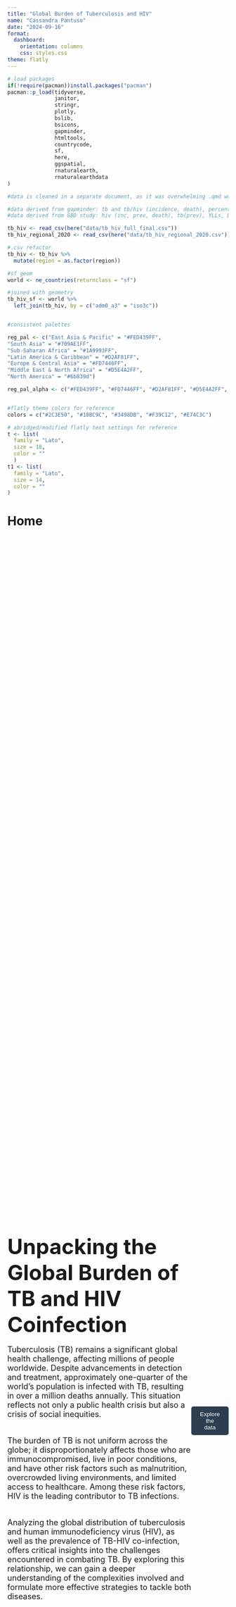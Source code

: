 ```yaml
---
title: "Global Burden of Tuberculosis and HIV"
name: "Cassandra Pantuso"
date: "2024-09-16"
format:
  dashboard:
    orientation: columns
    css: styles.css
theme: flatly
---
```



```r
# load packages
if(!require(pacman))install.packages("pacman")
pacman::p_load(tidyverse,
               janitor,
               stringr,
               plotly,
               bslib,
               bsicons,
               gapminder,
               htmltools,
               countrycode,
               sf,
               here,
               ggspatial,
               rnaturalearth,
               rnaturalearthdata
)

```

```r
#data is cleaned in a separate document, as it was overwhelming .qmd workspace. will try to include in onsite upload, will supply on request.

#data derived from gapminder: tb and tb/hiv (incidence, death), percent tb detected, population
#data derived from GBD study: hiv (inc, prev, death), tb(prev), YLLs, DALYs

tb_hiv <- read_csv(here("data/tb_hiv_full_final.csv"))
tb_hiv_regional_2020 <- read_csv(here("data/tb_hiv_regional_2020.csv"))
```

```r

#.csv refactor
tb_hiv <- tb_hiv %>% 
  mutate(region = as.factor(region))

#sf geom
world <- ne_countries(returnclass = "sf")

#joined with geometry
tb_hiv_sf <- world %>%
  left_join(tb_hiv, by = c("adm0_a3" = "iso3c"))


#consistent palettes

reg_pal <- c("East Asia & Pacific" = "#FED439FF",
"South Asia" = "#709AE1FF",
"Sub-Saharan Africa" = "#1A9993FF",
"Latin America & Caribbean" = "#D2AF81FF",
"Europe & Central Asia" = "#FD7446FF",
"Middle East & North Africa" = "#D5E4A2FF",
"North America" = "#6b839d") 

reg_pal_alpha <- c("#FED439FF", "#FD7446FF", "#D2AF81FF", "#D5E4A2FF", "#6B839D", "#709AE1FF", "#1A9993FF") #here's a workaround for the tree map, as mapping is done alphabetically


#flatly theme colors for reference
colors = c("#2C3E50", "#18BC9C", "#3498DB", "#F39C12", "#E74C3C")

# abridged/modified flatly text settings for reference
t <- list(
  family = "Lato",
  size = 18,
  color = ""
  )
t1 <- list(
  family = "Lato",
  size = 14,
  color = ""
)

```

# Home

::: {style="display: flex; justify-content: center; align-items: center; height: 100vh;"}
<div class="custom-background" style="text-align: left;"> 
  <b><font size="7">Unpacking the Global Burden of TB and HIV Coinfection</font></b> <br><br>
  <font size="4">
  Tuberculosis (TB) remains a significant global health challenge, affecting millions of people worldwide. Despite advancements in detection and treatment, approximately one-quarter of the world's population is infected with TB, resulting in over a million deaths annually. This situation reflects not only a public health crisis but also a crisis of social inequities.<br><br>

  The burden of TB is not uniform across the globe; it disproportionately affects those who are immunocompromised, live in poor conditions, and have other risk factors such as malnutrition, overcrowded living environments, and limited access to healthcare. Among these risk factors, HIV is the leading contributor to TB infections.<br><br>

  Analyzing the global distribution of tuberculosis and human immunodeficiency virus (HIV), as well as the prevalence of TB-HIV co-infection, offers critical insights into the challenges encountered in combating TB. By exploring this relationship, we can gain a deeper understanding of the complexities involved and formulate more effective strategies to tackle both diseases.
  </font>
</div>
<br>
<a href="#TB" style="text-decoration: none;">
  <button style="padding: 10px 20px; background-color: #2C3E50; color: white; border: none; border-radius: 5px;">Explore the data</button>
</a>
<br>
:::


# Tuberculosis at a Glance {#TB}

### Column {width="20%"}

```r
# value box

#prevalence 
TB_global_value <- tb_hiv_regional_2020 %>% 
  filter(metric == "Number" & cause == "Tuberculosis" & measure == "Prevalence") %>% 
  arrange(-year) %>% 
  head(1) %>% 
  pull(val) %>% 
  round()

TB_global_value_fake <- "1.7 Billion" #using WHO est. for 2020, since my prevalence est. were not adding up

value_box(
  title = "Population with TB (2020)",
  value = TB_global_value_fake,
  showcase = bsicons::bs_icon("exclamation-triangle-fill"),
  theme = value_box_theme(bg = "#395269")
)

```

```r
# Value box

#Daly 
TB_daly <- tb_hiv_regional_2020 %>% 
  filter(cause == "Tuberculosis",
         location == "Global",
         measure == "dalys",
         metric == "Number") %>% 
  mutate(val = val/7820) %>%  #I think this will give dalys/100k (2020 pop est. 7.82 bil)
  pull(val) %>% 
  round()

value_box(
  title = "DALYs per 100k (2020)",
  value = TB_daly,
  showcase = bsicons::bs_icon("bandaid"),
  theme = value_box_theme(bg = "#395269")
)

#using available WHO population estimate
```

```r
# Value Box

#YLL
TB_yll <- tb_hiv_regional_2020 %>% 
  filter(cause == "Tuberculosis",
         location == "Global",
         measure == "ylls",
         metric == "Number") %>% 
  mutate(val = val/7820) %>%  #I think this will give dalys/100k (2020 pop 7.82 bil)
  pull(val) %>% 
  round()

value_box(
  title = "YLLs per 100k (2020)",
  value = TB_yll,
  showcase = bsicons::bs_icon("heart-pulse"),
  theme = value_box_theme(bg = "#395269"))
```

### Column {.tabset width="70%"}

#### TB Prevalence
```r


#Tree map of TB PREVALENCE
tb_hiv_gbd_tree <- tb_hiv %>% 
  group_by(region) %>% 
  filter(year == 2020) %>% 
  select(region, country, tb_prevalence) %>% 
  drop_na(tb_prevalence)%>% 
  mutate(tb_prevalence = round(tb_prevalence))


# summarize data frame to get parent container totals (they are listed in the same column as country)
prev_tree <- tb_hiv_gbd_tree %>% 
  group_by(region) %>% 
  summarise(tb_prevalence = sum(tb_prevalence)) %>% 
  rename(country = region) %>%            # change columns
  mutate(region = "") %>%                 # create blank column replacement
  select(names(tb_hiv_gbd_tree))          # put columns back in order

prev_parent <- rbind(prev_tree, tb_hiv_gbd_tree) %>% as.data.frame() # combine with original data


# Create the treemap
prev_tree_map <- plot_ly(
  data = prev_parent,
  type = "treemap",
  labels = ~country,
  parents = ~region,
  values = ~tb_prevalence,
  textinfo = "label",
  branchvalues = "total",
  marker = list(colors = reg_pal_alpha) #colors are mapped alphabetically based on region
)


# Apply layout
prev_tree_map <- prev_tree_map %>% layout(
  font = t,
  margin = list(t = 50, l = 0, r = 0, b = 0)
)

prev_tree_map
```

#### TB Aggregate Incidence

```r

inc_sum <- tb_hiv %>%
  group_by(region, country) %>%
  summarise(total_incidence = sum(tb_incidence, na.rm = TRUE)) 

# summarize data frame to get parent container totals (they are listed in the same column as country)
inc_tree <- inc_sum %>% 
  group_by(region) %>%
  summarise(total_incidence = sum(total_incidence)) %>% 
  rename(country = region) %>%            # change columns
  mutate(region = "") %>%              # create blank column replacement
  select(names(inc_sum))          # put columns back in order

inc_sum_parent <- rbind(inc_tree, inc_sum) %>% as.data.frame() # combine with original data

inc_tree_map <- plot_ly(
  data = inc_sum_parent,
  type = "treemap",
  labels = ~country,
  parents = ~region,
  values = ~total_incidence,
  textinfo = "label",
  branchvalues = "total",
  marker = list(colors = reg_pal_alpha)
)

# Apply layout
inc_tree_map <- inc_tree_map %>% layout(
  font = t,
  margin = list(t = 50, l = 0, r = 0, b = 0)
)

inc_tree_map
```



```r
#Summarizing for Region
tb_hiv_reg <- tb_hiv %>%
na.omit() %>% 
  group_by(year, region) %>%
  summarize(tb_hiv_incidence = sum(tb_hiv_incidence, na.rm = TRUE),
            tb_hiv_deaths = sum(tb_hiv_deaths, na.rm = TRUE),
            tb_incidence = sum(tb_incidence, na.rm = TRUE),
            tb_deaths = sum(tb_deaths, na.rm = TRUE),
            hiv_deaths = sum(hiv_deaths, na.rm = TRUE),
            hiv_incidence = sum(hiv_incidence, na.rm = TRUE),
            tb_detect_perc = mean(tb_detect_perc, na.rm = TRUE))

#could not manually scale y-axis below 0.1 for some reason
common_limits <- range(
  c(tb_hiv_reg$tb_deaths/tb_hiv_reg$tb_incidence,
    tb_hiv_reg$tb_hiv_deaths/tb_hiv_reg$tb_hiv_incidence), na.rm = TRUE
)
```

#### Detection and Treatment

##### TB Detection Percentage by Region (2020) {width="50%"}
```r

# filtering for 2020 and reordering
data_2020 <- tb_hiv_reg %>%
  filter(year == 2020) %>%
  mutate(tb_hiv_inc_perc = (tb_hiv_incidence / sum(tb_hiv_incidence)) * 100, tb_hiv_death_perc = (tb_hiv_deaths / sum(tb_hiv_deaths)) * 100, region = fct_reorder(region, tb_detect_perc, .desc = TRUE))

# histogram
detect_2020 <- ggplot(data_2020, aes(x = region, y = round(tb_detect_perc), fill = region, text = paste0("Region: ", region, "\nPercent: ", round(tb_detect_perc), "%"))) +
  geom_bar(stat = "identity") +
  labs(
       x = "",
       y = "") +
  theme_minimal() +
  theme(axis.text.x = element_text(angle = 45, hjust = 1),
        legend.position = "none") +
  scale_fill_manual(values = reg_pal)

detect_2020_plotly <- ggplotly(detect_2020, tooltip = "text")

detect_2020_plotly
```

##### Estimated Percentage of TB Cases Detected and Treated by Region {width="50%"}
```r

# Percentage of cases detected and treated
treatment <- ggplot(tb_hiv_reg, aes(x = year, y = tb_detect_perc, color = region, group = region, text = paste0("Region: ", region, "\nPercent: ", round(tb_detect_perc), "%"))) +
  geom_line(size = 1) +
  labs(x = "",
       y = "") +
  theme_minimal() +
  theme(legend.position = "none") +
  scale_color_manual(values = reg_pal)


# plotly
treatment_plotly <- ggplotly(treatment, tooltip = "text")

treatment_plotly
```


#### Understanding the Estimates
<b>TB Prevalence and Incidence Aggregate</b><br> 

Understanding the global burden of tuberculosis (TB) is a complex challenge. Accurately measuring the number of people infected with TB is difficult, as estimates from the World Health Organization (WHO) can vary significantly due to challenges in detection, the presence of latent TB, and other factors. It should be noted that the prevalence estimates taken from the Global Burden of Disease Project may be significantly higher than actual values. For example, in the tree map the prevalence estimate for the United States is 42.5 million, whereas the CDC estimates prevalence to be closer to 18 million. The estimates should therefore be used as a rough guide as to distribution of disease burden. A more reliable measure of the global burden may be the aggregate of newly detected cases, as these cases are often more indicative of the current epidemic. By analyzing data from 2000 to 2020, we can gain insights into regions of the world that experience a disproportionate burden of TB.<br><br>

<b>TB Detection and Treatment</b><br><br>
Both the most recent (2020) data and longitudinal data are presented for the estimated percentage of TB cases detected and treated. It is important to note that the significant decline in detection rates across all regions in 2020 was likely influenced by the COVID-19 pandemic. This observation underscores the fact that the fight against TB is closely linked to the strength and capacity of healthcare infrastructure, which can be significantly affected by regional and global events.


# TB and HIV Measures of Mortality

## Col {width="65%"}

### {.tabset }

#### TB Deaths
```r
death_rate_map <- plot_geo(tb_hiv, locationmode = 'country names') %>%
  add_trace(
    z = ~tb_death_per_100K,
    zmin=0,
    zmax=505,
    locations = ~country, 
    frame = ~year,
    color = ~tb_death_per_100K,
    colors = c("#d3f4e6", "#18BC9C","#255a5e", "#2C3E50"),
    colorbar = list(title = "TB Deaths<br>(per 100K)", 
                    len = 1,  # Ensures the colorbar stays the same size
                    yanchor = "middle", 
                    y = 0.5)
  )

death_rate_map
```

#### HIV Deaths
```r
death_rate_map2 <- plot_geo(tb_hiv, locationmode = 'country names') %>%
  add_trace(
    z = ~hiv_death_per_100K,
    zmin=0,
    zmax=9342,
    locations = ~country, 
    frame = ~year,
    color = ~hiv_death_per_100K,
    colors = c("#FFDABC", "#E74C3C", "#74261e", "#170806"),
    colorbar = list(title = "HIV Deaths<br>(per 100K)", 
                    len = 1,  # Ensures the colorbar stays the same size
                    yanchor = "middle", 
                    y = 0.5)
  )

death_rate_map2
```


#### TB-HIV Deaths

```r
death_rate_map3 <- plot_geo(tb_hiv, locationmode = 'country names') %>%
  add_trace(
    z = ~tb_hiv_death_per_100K,
    zmin=0,
    zmax=4595,
    locations = ~country, 
    frame = ~year,
    color = ~tb_hiv_death_per_100K,
    colors = c("#e9e2ee", "#a69cac","#474973","#290e56"),
    colorbar = list(title = "TB-HIV Deaths<br>(per 100K)", 
                    len = 1,  # Ensures the colorbar stays the same size
                    yanchor = "middle", 
                    y = 0.5)
  )

death_rate_map3 


```


#### Discussion

<b>Understanding Deaths</b><br>

The choropleth maps and bar charts on this page offer two different ways to examine the mortality burden of TB, HIV, and TB-HIV co-infection: by showing mortality rates by country and deaths as a percentage of the global total for each country. These metrics provide a more nuanced view of the disease burden. For instance, while India accounts for a high percentage of global deaths across all causes, its mortality rate is comparatively lower than that of countries like South Africa.<br><br>

<b>Regional Mortality-to-Incidence Ratios</b><br>

As observed in these plots, there is a consistent and steady decline in the TB mortality-to-incidence ratio (MIR) globally. In contrast, the MIR for TB-HIV coinfection presents a more complex relationship. While the overall trend shows a downward trajectory, the MIR for coinfection is significantly higher and exhibits greater volatility, indicating fluctuations over time. This variability suggests that the rates of infection and deaths from TB-HIV coinfection are influenced by a range of interconnected variables, such as: immunocompromised status, variability in healthcare access, coinfection complexity, public health interventions, and broader epidemiological trends.


##  {width="40%"}

###  {.tabset height="30%"}

#### TB Deaths
```r
# global total deaths
global_totals <- tb_hiv %>%
  summarise(global_tb_deaths = sum(tb_deaths, na.rm = TRUE),
            global_hiv_deaths = sum(hiv_deaths, na.rm = TRUE),
            global_tb_hiv_deaths = sum(tb_hiv_deaths, na.rm = TRUE))

# global deaths for each country
top_cum_deaths <- tb_hiv %>%
  group_by(country) %>%                   
  summarise(tb_cum_deaths = sum(tb_deaths, na.rm = TRUE),
            hiv_cum_deaths = sum(hiv_deaths, na.rm = TRUE),
            tb_hiv_cum_deaths = sum(tb_hiv_deaths, na.rm = TRUE)) %>%
  mutate(tb_percent = (tb_cum_deaths / global_totals$global_tb_deaths) * 100,
         hiv_percent = (hiv_cum_deaths / global_totals$global_hiv_deaths) * 100,
         tb_hiv_percent = (tb_hiv_cum_deaths / global_totals$global_tb_hiv_deaths) * 100)

# For top 5 TB deaths by percentage
top_tb <- top_cum_deaths %>%
  top_n(5, tb_percent) %>%
  arrange(desc(tb_percent)) %>%
  mutate(death_type = "TB Deaths")

# For top 5 HIV deaths by percentage
top_hiv <- top_cum_deaths %>%
  top_n(5, hiv_percent) %>%
  arrange(desc(hiv_percent)) %>%
  mutate(death_type = "HIV Deaths")

# For top 5 TB/HIV deaths by percentage
top_tb_hiv <- top_cum_deaths %>%
  top_n(5, tb_hiv_percent) %>%
  arrange(desc(tb_hiv_percent)) %>%
  mutate(death_type = "TB/HIV Deaths")


#plot
tb_plot <- ggplot(top_tb, aes(x = reorder(country, tb_percent), 
                               y = tb_percent, 
                               fill = death_type,
                               text = paste0("Country: ", country, "\nPercent: ", round(tb_percent, 2), "%"))) +
  geom_bar(stat = "identity", fill = "#255a5e") +
  labs(title = "Top 5 Countries for TB Deaths", 
       x = "Country", 
       y = "Percentage of Global Deaths") +
  theme_minimal() +
  theme(axis.title.y = element_blank(),
        axis.title.x = element_blank()) +  
  coord_flip() 

# plotly
tb_plotly <- ggplotly(tb_plot, tooltip = "text")

# subtitle
tb_plotly <- tb_plotly %>% layout(font = list(size=16),
  title = list(text = "Top 5 Countries for TB Deaths<br><sup>Percentage of Global TB Deaths 2000-2020</sup>"),
  margin = list(t = 50, l = 0, r = 0, b = 0)
)


tb_plotly

```

#### HIV Deaths

```r
# Plot for HIV Deaths

hiv_plot <- ggplot(top_hiv, aes(x = reorder(country, hiv_percent), 
                                 y = hiv_percent, 
                                 fill = death_type,
                                 text = paste0("Country: ", country, "\nPercent: ", round(hiv_percent, 2), "%"))) +
  geom_bar(stat = "identity", fill = "#74261e") +
  labs(title = "Top 5 Countries for HIV Percentage of Global Deaths (2000-2020)",
       x = "Country", y = "Percentage of Global Deaths") +
  theme_minimal() +
  theme(axis.title.y = element_blank(),
        axis.title.x = element_blank()) +  
  coord_flip()

# plotly
hiv_plotly <- ggplotly(hiv_plot, tooltip = "text")

# subtitle
hiv_plotly <- hiv_plotly %>% layout( font = list(size=16),
  title = list(text = "Top 5 Countries for HIV Deaths<br><sup>Percentage of Global HIV Deaths 2000-2020</sup>"),
  margin = list(t = 50, l = 0, r = 0, b = 0)
)
hiv_plotly
```

#### TB-HIV Deaths

```r
# Plot for TB/HIV Deaths
tb_hiv_plot <- ggplot(top_tb_hiv, aes(x = reorder(country, tb_hiv_percent), y = tb_hiv_percent, fill = death_type, text = paste0("Country: ", country, "\nPercent: ", round(tb_hiv_percent, 2), "%"))) +
  geom_bar(stat = "identity", fill = "#290e56") +
  labs(title = "Top 5 Countries for TB/HIV Percentage of Global Deaths (2000-2020)",
       x = "Country", y = "Percentage of Global Deaths") +
  theme_minimal() +
  theme(axis.title.y = element_blank(),
        axis.title.x = element_blank()) +
  coord_flip()

#plotly
tb_hiv_plotly <- ggplotly(tb_hiv_plot, tooltip = "text")

# subtitle
tb_hiv_plotly <- tb_hiv_plotly %>% layout( font = list(size=16),
  title = list(text = "Top 5 Countries for TB-HIV Deaths<br><sup>Percentage of Global TB-HIV Deaths 2000-2020</sup>"),
  margin = list(t = 50, l = 0, r = 0, b = 0)
)
tb_hiv_plotly
```


###  {.tabset height="70%"}

#### TB MIR by Region

```r
# Plotly of TB MIR

# ggplot
tb_mir <- ggplot(tb_hiv_reg, aes(x = year, y = tb_deaths/tb_incidence, color = region, group = region, 
                            text = paste(region, "<br>",
                                         "Year: ", year, "<br>",
                                         "TB MIR: ", round(tb_deaths/tb_incidence, 2)))) +
  geom_line(size = 1) +
  labs(title = "Mortality-to-Incidence Ratio of TB Infection by Region",
       x = "Year",
       y = "TB MIR") +
  theme_minimal() +
  scale_x_continuous(breaks = seq(2000, 2020, by = 5)) +
  scale_y_continuous(limits = common_limits) +
  scale_color_manual(values = reg_pal)

# plotly
tb_mir_plotly <- ggplotly(tb_mir, tooltip = "text") %>% 
  layout(
    title = list(text = "Mortality-to-Incidence Ratio of TB Infection",
 font = list(size = 16),
  margin = list(t = 50, l = 0, r = 0, b = 0),
      xanchor = "left"),
    xaxis = list(title = "", showgrid = T),
    yaxis = list(title = "", showgrid = T),
    showlegend = FALSE
  )

tb_mir_plotly
```


 
#### TB-HIV MIR by Region

```r
#plotly of TB/HIV MIR

# ggplot
tb_hiv_mir <- ggplot(tb_hiv_reg, aes(x = year, y = tb_hiv_deaths/tb_hiv_incidence, color = region, group = region, 
                            text = paste(region, "<br>",
                                         "Year: ", year, "<br>",
                                         "TB-HIV MIR: ", round(tb_hiv_deaths/tb_hiv_incidence, 2)))) +
  geom_line(size = 1) +
  labs(title = "Mortality-to-Incidence Ratio of TB-HIV Coinfection<br>by Region",
       x = "Year",
       y = "TB-HIV MIR") +
  theme_minimal() +
  scale_x_continuous(breaks = seq(2000, 2020, by = 5)) +
  scale_y_continuous(limits = common_limits) +
  scale_color_manual(values = reg_pal)

# plotly
tb_hiv_plotly <- ggplotly(tb_hiv_mir, tooltip = "text") %>% 
  layout(
    title = list(text = "Mortality-to-Incidence Ratio of TB-HIV Coinfection",
 font = list(size = 16),
  margin = list(t = 50, l = 0, r = 0, b = 0),
      xanchor = "left"),
    xaxis = list(title = "", showgrid = T),
    yaxis = list(title = "", showgrid = T),
    showlegend = FALSE
  )


tb_hiv_plotly

```



# About

The visualizations on this site were made using WHO and IMHE data from [Gapminder](www.gapminder.org/data/) and the [Global Burden of Disease Study](https://vizhub.healthdata.org/gbd-results/) collaborative network.<br>

Gapminder Foundation is a non-profit venture registered in Stockholm, Sweden, that promotes sustainable global development and achievement of the United Nations Millennium Development Goals by increased use and understanding of statistics and other information about social, economic, and environmental development at local, national, and global levels.<br>

The Global Burden of Disease Study is a comprehensive regional and global research program of disease burden that assesses mortality and disability from major diseases, injuries, and risk factors. GBD is a collaboration of over 3600 researchers from 145 countries. GBD is based in the Institute for Health Metrics and Evaluation (IHME) at the University of Washington and funded by the Bill and Melinda Gates Foundation.






